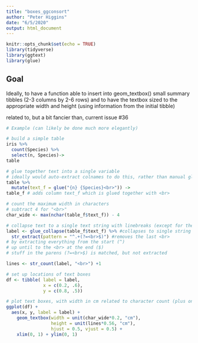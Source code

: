 ```yaml
---
title: "boxes_ggconsort"
author: "Peter Higgins"
date: "6/5/2020"
output: html_document
---
```


```r
knitr::opts_chunk$set(echo = TRUE)
library(tidyverse)
library(ggtext)
library(glue)
```

## Goal

Ideally, to have a function able to insert into geom_textbox() 
small summary tibbles (2-3 columns by 2-6 rows)
and to have the textbox sized to the appropriate width and height
(using information from the initial tibble)

related to, but a bit fancier than, current issue #36 

```r
# Example (can likely be done much more elegantly)

# build a simple table 
iris %>% 
  count(Species) %>% 
  select(n, Species)->
table

# glue together text into a single variable
# ideally would auto-extract colnames to do this, rather than manual gluing
table %>% 
  mutate(text_f = glue("{n} {Species}<br>")) ->
table_f # adds column text_f which is glued together with <br>

# count the maximum width in characters
# subtract 4 for "<br>"
char_wide <- max(nchar(table_f$text_f)) - 4

# collapse text to a single text string with linebreaks (except for the last line)
label <- glue_collapse(table_f$text_f) %>% #collapses to single string
  str_extract(pattern = "^.+(?=<br>$)") #removes the last <br>
# by extracting everything from the start (^) 
# up until to the <br> at the end ($)
# stuff in the parens (?=<br>$) is matched, but not extracted

lines <- str_count(label, "<br>") +1

# set up locations of text boxes
df <- tibble( label = label,  
              x = c(0.2, .6), 
              y = c(0.8, .5))

# plot text boxes, with width in cm related to character count (plus one for spaces)
ggplot(df) +
  aes(x, y, label = label) +
    geom_textbox(width = unit(char_wide*0.2, "cm"),
                 height = unit(lines*0.56, "cm"),
                 hjust = 0.5, vjust = 0.5) +
    xlim(0, 1) + ylim(0, 1)

```
